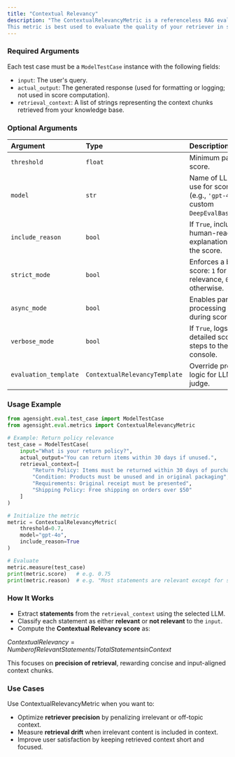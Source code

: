 ```yaml
---
title: "Contextual Relevancy"
description: "The ContextualRelevancyMetric is a referenceless RAG evaluation metric that assesses how relevant the retrieved information is in response to a given user input. It uses LLM-as-a-judge to score the retrieval_context based on its topical alignment with the original query, regardless of the actual or expected output.
This metric is best used to evaluate the quality of your retriever in surfacing only the most relevant context, ensuring retrievals are concise and focused."
---
```


### Required Arguments

Each test case must be a `ModelTestCase` instance with the following fields:

- `input`: The user's query.
- `actual_output`: The generated response (used for formatting or logging; not used in score computation).
- `retrieval_context`: A list of strings representing the context chunks retrieved from your knowledge base.

### Optional Arguments

| Argument              | Type                          | Description                                                                    | Default            |
| :-------------------- | :---------------------------- | :----------------------------------------------------------------------------- | :----------------- |
| `threshold`           | `float`                       | Minimum passing score.                                                         | `0.5`              |
| `model`               | `str`                         | Name of LLM to use for scoring (e.g., `'gpt-4o'` or custom `DeepEvalBaseLLM`). | `'gpt-4o'`         |
| `include_reason`      | `bool`                        | If `True`, includes a human-readable explanation for the score.                | `True`             |
| `strict_mode`         | `bool`                        | Enforces a binary score: `1` for full relevance, `0` otherwise.                | `False`            |
| `async_mode`          | `bool`                        | Enables parallel processing during scoring.                                    | `True`             |
| `verbose_mode`        | `bool`                        | If `True`, logs detailed scoring steps to the console.                         | `False`            |
| `evaluation_template` | `ContextualRelevancyTemplate` | Override prompt logic for LLM judge.                                           | _Internal default_ |

### Usage Example

```python
from agensight.eval.test_case import ModelTestCase
from agensight.eval.metrics import ContextualRelevancyMetric

# Example: Return policy relevance
test_case = ModelTestCase(
    input="What is your return policy?",
    actual_output="You can return items within 30 days if unused.",
    retrieval_context=[
        "Return Policy: Items must be returned within 30 days of purchase",
        "Condition: Products must be unused and in original packaging",
        "Requirements: Original receipt must be presented",
        "Shipping Policy: Free shipping on orders over $50"
    ]
)

# Initialize the metric
metric = ContextualRelevancyMetric(
    threshold=0.7,
    model="gpt-4o",
    include_reason=True
)

# Evaluate
metric.measure(test_case)
print(metric.score)   # e.g. 0.75
print(metric.reason)  # e.g. "Most statements are relevant except for shipping info."
```

### How It Works

- Extract **statements** from the `retrieval_context` using the selected LLM.
- Classify each statement as either **relevant** or **not relevant** to the `input`.
- Compute the **Contextual Relevancy score** as:

$Contextual Relevancy=Number of Relevant Statements / Total Statements in Context  ​$

This focuses on **precision of retrieval**, rewarding concise and input-aligned context chunks.

### Use Cases

Use ContextualRelevancyMetric when you want to:

- Optimize **retriever precision** by penalizing irrelevant or off-topic context.
- Measure **retrieval drift** when irrelevant content is included in context.
- Improve user satisfaction by keeping retrieved context short and focused.